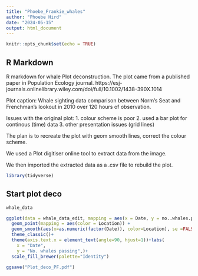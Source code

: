 ```yaml
---
title: "Phoebe_Frankie_whales"
author: "Phoebe Hird"
date: "2024-05-15"
output: html_document
---
```


```r
knitr::opts_chunk$set(echo = TRUE)
```

## R Markdown
R markdown for whale Plot deconstruction. The plot came from a published paper in Population Ecology journal. https://esj-journals.onlinelibrary.wiley.com/doi/full/10.1002/1438-390X.1014

Plot caption: Whale sighting data comparison between Norm's Seat and Frenchman's lookout in 2010 over 120 hours of observation.

Issues with the original plot:
1. colour scheme is poor
2. used a bar plot for continous (time) data 
3. other presentation issues (grid lines)

The plan is to recreate the plot with geom smooth lines, correct the colour scheme. 

We used a Plot digitiser online tool to extract data from the image. 

We then imported the extracted data as a .csv file to rebuild the plot.

```r
library(tidyverse)
```


## Start plot deco
```r
whale_data
```

```r

ggplot(data = whale_data_edit, mapping = aes(x = Date, y = no..whales.passing)) + 
  geom_point(mapping = aes(color = Location)) + 
  geom_smooth(aes(x=as.numeric(factor(Date)), color=Location), se =FALSE) +
  theme_classic()+
  theme(axis.text.x = element_text(angle=90, hjust=1))+labs(
    x = "Date",
    y = "No. whales passing",)+
  scale_fill_brewer(palette="Identity")

```

```r
ggsave("Plot_deco_PF.pdf")

```


